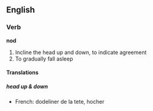 ==English==
===Verb===
'''nod'''
#Incline the head up and down, to indicate agreement
#To gradually fall asleep
====Translations====
=====head up & down=====
*French: dodeliner de la tete, hocher